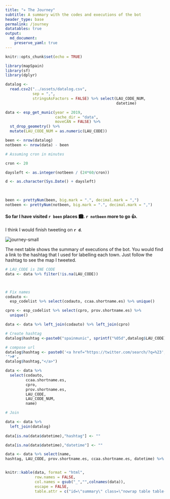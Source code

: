 ---
title: "✈️ The Journey"
subtitle: A summary with the codes and executions of the bot
header_type: base
permalink: /journey
datatables: true
output: 
  md_document:
    preserve_yaml: true
---

```{r setup, include=FALSE}
knitr::opts_chunk$set(echo = TRUE)
```

```{r count, message=FALSE, warning=FALSE, include=FALSE}

library(mapSpain)
library(sf)
library(dplyr)

datalog <-
  read.csv2("../assets/datalog.csv",
            sep = ",",
            stringsAsFactors = FALSE) %>% select(LAU_CODE_NUM,
                                                 datetime)

data <- esp_get_munic(year = 2019,
                      cache_dir = "data",
                      moveCAN = FALSE) %>%
  st_drop_geometry() %>%
  mutate(LAU_CODE_NUM = as.numeric(LAU_CODE))

been <- nrow(datalog)
notbeen <- nrow(data) - been

# Assuming cron in minutes

cron <- 20

daysleft <- as.integer(notbeen / (24*60/cron))

d <- as.character(Sys.Date() + daysleft)
 
 

been <- prettyNum(been, big.mark = ".", decimal.mark = ",")
notbeen <- prettyNum(notbeen, big.mark = ".", decimal.mark = ",")

```

#### So far I have visited `r been` places 🏙. `r notbeen` more to go 👍.

I think I would finish tweeting on **`r d`**.

<img src="https://dieghernan.github.io/spain-munic-bot/assets/img/journey.png" alt="journey-small" style="max-width: 66%;">

The next table shows the summary of executions of the bot. You would find a link to the hashtag that I used for labelling each town. Just 
follow the hashtag to see the map I tweeted.


```{r summary, echo=FALSE, message=FALSE, warning=FALSE}



# LAU_CODE is INE CODE
data <- data %>% filter(!is.na(LAU_CODE))



# Fix names
codauto <-
  esp_codelist %>% select(codauto, ccaa.shortname.es) %>% unique()

cpro <- esp_codelist %>% select(cpro, prov.shortname.es) %>%
  unique()

data <- data %>% left_join(codauto) %>% left_join(cpro)

# Create hashtag
datalog$hashtag <-paste0("spainmunic", sprintf("%05d",datalog$LAU_CODE))

# compose url
datalog$hashtag <- paste0('<a href="https://twitter.com/search/?q=%23',datalog$hashtag,
'">#',
datalog$hashtag,"</a>")

data <- data %>%
  select(codauto,
         ccaa.shortname.es,
         cpro,
         prov.shortname.es,
         LAU_CODE,
         LAU_CODE_NUM,
         name)

# Join

data <- data %>%
  left_join(datalog) 
  
data[is.na(data$datetime),"hashtag"] <- ""

data[is.na(data$datetime),"datetime"] <- ""

data <- data %>% select(name, 
hashtag, LAU_CODE, prov.shortname.es, ccaa.shortname.es, datetime) %>% arrange(LAU_CODE)


knitr::kable(data, format = "html",
             row.names = FALSE,
             col.names = gsub("_","",colnames(data)),
             escape = FALSE,
             table.attr = c("id=\"summary\" class=\"nowrap table table-striped stripe table-sm display compact\""))


```


